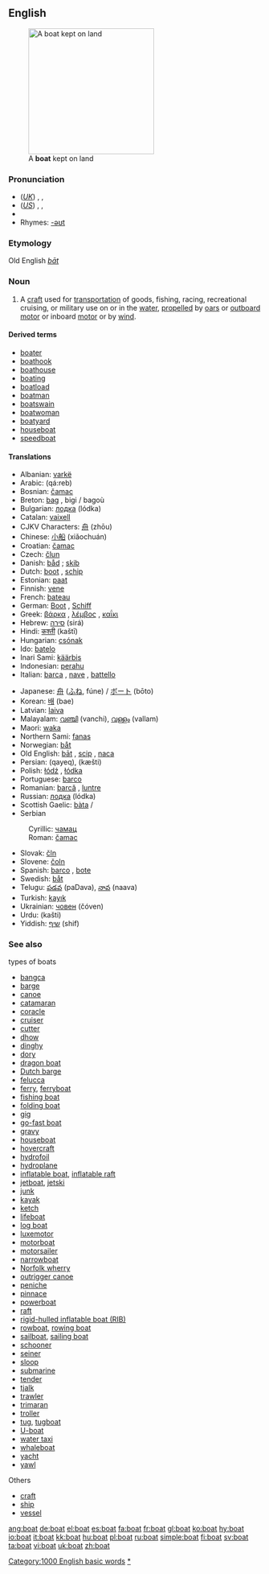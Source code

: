{{wikipedia}}

==English==
{{rank|due|Henry|society|797|boat|heaven|v.|difficult}}
[[Image:ORŁ 0033 ubt.JPEG|thumb|250px|A '''boat''' kept on land]]

===Pronunciation===
*(''[[Received Pronunciation|UK]]'') {{AHD|bōt}}, {{IPA|/bəʊt/}}, {{SAMPA|/b@Ut/}}
*(''[[General American|US]]'') {{AHD|bōt}}, {{IPA|/boʊt/}}, {{SAMPA|/boUt/}}
*{{audio|en-us-boat.ogg|Audio (US)}}
*Rhymes: [[Rhymes:English:-əʊt|-əʊt]]

===Etymology===
Old English ''[[bāt]]''

===Noun===
{{en-noun}}

# A [[craft]] used for [[transportation]] of goods, fishing, racing, recreational cruising, or military use on or in the [[water]], [[propelled]] by [[oar]]s or [[outboard motor]] or inboard [[motor]] or by [[wind]].

====Derived terms====
*[[boater]]
*[[boathook]]
*[[boathouse]]
*[[boating]]<!--noun and adjective-->
*[[boatload]]
*[[boatman]]
*[[boatswain]]
*[[boatwoman]]
*[[boatyard]]
*[[houseboat]]
*[[speedboat]]

====Translations====
{{top}}
*Albanian: [[varkë]] {{f}}
*Arabic: {{ARchar|[[قارب]]}} (qá:reb)
*Bosnian: [[čamac#Bosnian|čamac]] {{m}}
*Breton: [[bag#Breton|bag]] {{f}}, bigi / bagoù {{p}}
*Bulgarian: [[лодка]] (lódka) {{f}}
*Catalan: [[vaixell]] {{n}}
*CJKV Characters: [[舟]] (zhōu)
*Chinese: [[小船]] (xiǎochuán)
*Croatian: [[čamac#Croatian|čamac]] {{m}}
*Czech: [[člun]] {{m}}
*Danish: [[båd]] {{c}}; [[skib]] {{n}}
*Dutch: [[boot#Dutch|boot]] {{m}}, [[schip]] {{n}}
*Estonian: [[paat]]
*Finnish: [[vene]]
*French: [[bateau]] {{m}}<!--this does not take a circumflex-->
*German: [[Boot#German|Boot]] {{n}}, [[Schiff]] {{n}}
*Greek: [[βάρκα]] {{f}}, [[λέμβος]] {{f}}, [[καΐκι]] {{n}}
*Hebrew: [[סירה]] (sirá) {{f}}
*Hindi: [[कश्ती]] (kaštī)
*Hungarian: [[csónak]]
*Ido: [[batelo]]
*Inari Sami: [[käärbis]]
*Indonesian: [[perahu]]
*Italian: [[barca]] {{f}}, [[nave]] {{f}}, [[battello]] {{m}}
{{mid}}
*Japanese: [[舟]] ([[ふね]], fúne) / [[ボート]] (bōto)
*Korean: [[배]] (bae)
*Latvian: [[laiva]] {{f}}
*Malayalam: [[വഞ്ചി]] (vanchi), [[വള്ളം]] (vallam)
*Maori: [[waka]]
*Northern Sami: [[fanas]]
*Norwegian: [[båt]]
*Old English: [[bat#Old English|bāt]] {{m}}, [[scip]] {{n}}, [[naca]] {{m}}
*Persian: {{FAchar|[[قایق]]}} (qayeq), {{FAchar|[[کشتی]]}} (kæšti)
*Polish: [[łódź]] {{m}}, [[łódka]] {{f}}
*Portuguese: [[barco#Portuguese|barco]] {{m}}
*Romanian: [[barcă]] {{f}}, [[luntre]] {{f}}
*Russian: [[лодка]] (lódka) {{f}}
*Scottish Gaelic: [[bàta]] {{m}}/{{f}}
*Serbian
:Cyrillic: [[чамац#Serbian|чамац]] {{m}}
:Roman: [[čamac#Serbian|čamac]] {{m}}
*Slovak: [[čln]]
*Slovene: [[čoln]] {{m}}
*Spanish: [[barco#Spanish|barco]] {{m}}, [[bote]] {{m}}
*Swedish: [[båt]] {{c}}
*Telugu: [[పడవ]] (paDava), [[నావ]] (naava)
*Turkish: [[kayık]]
*Ukrainian: [[човен]] (čóven) {{m}}
*Urdu: {{URchar|[[کشتی]]}} (kašti)
*Yiddish: [[שיף]] (shif)
{{bottom}}

===See also===
;types of boats
*[[bangca]]
*[[barge]]
*[[canoe]]
*[[catamaran]]
*[[coracle]]
*[[cruiser]]
*[[cutter]]
*[[dhow]]
*[[dinghy]]
*[[dory]]
*[[dragon boat]]
*[[Dutch barge]]
*[[felucca]]
*[[ferry]], [[ferryboat]]
*[[fishing boat]]
*[[folding boat]]
*[[gig]]
*[[go-fast boat]]
*[[gravy]]
*[[houseboat]]
*[[hovercraft]]
*[[hydrofoil]]
*[[hydroplane]]
*[[inflatable boat]], [[inflatable raft]]
*[[jetboat]], [[jetski]]
*[[junk]]
*[[kayak]]
*[[ketch]]
*[[lifeboat]]
*[[log boat]]
*[[luxemotor]]
*[[motorboat]]
*[[motorsailer]]
*[[narrowboat]]
*[[Norfolk wherry]]
*[[outrigger canoe]]
*[[peniche]]
*[[pinnace]]
*[[powerboat]]
*[[raft]]
*[[rigid-hulled inflatable boat (RIB)]]
*[[rowboat]], [[rowing boat]]
*[[sailboat]], [[sailing boat]]
*[[schooner]]
*[[seiner]]
*[[sloop]]
*[[submarine]]
*[[tender]]
*[[tjalk]]
*[[trawler]]
*[[trimaran]]
*[[troller]]
*[[tug]], [[tugboat]]
*[[U-boat]]
*[[water taxi]]
*[[whaleboat]]
*[[yacht]]
*[[yawl]]

;Others
*[[craft]]
*[[ship]]
*[[vessel]]

[[Category:1000 English basic words]]
[[Category:Boats|*]]

[[ang:boat]]
[[de:boat]]
[[el:boat]]
[[es:boat]]
[[fa:boat]]
[[fr:boat]]
[[gl:boat]]
[[ko:boat]]
[[hy:boat]]
[[io:boat]]
[[it:boat]]
[[kk:boat]]
[[hu:boat]]
[[pl:boat]]
[[ru:boat]]
[[simple:boat]]
[[fi:boat]]
[[sv:boat]]
[[ta:boat]]
[[vi:boat]]
[[uk:boat]]
[[zh:boat]]